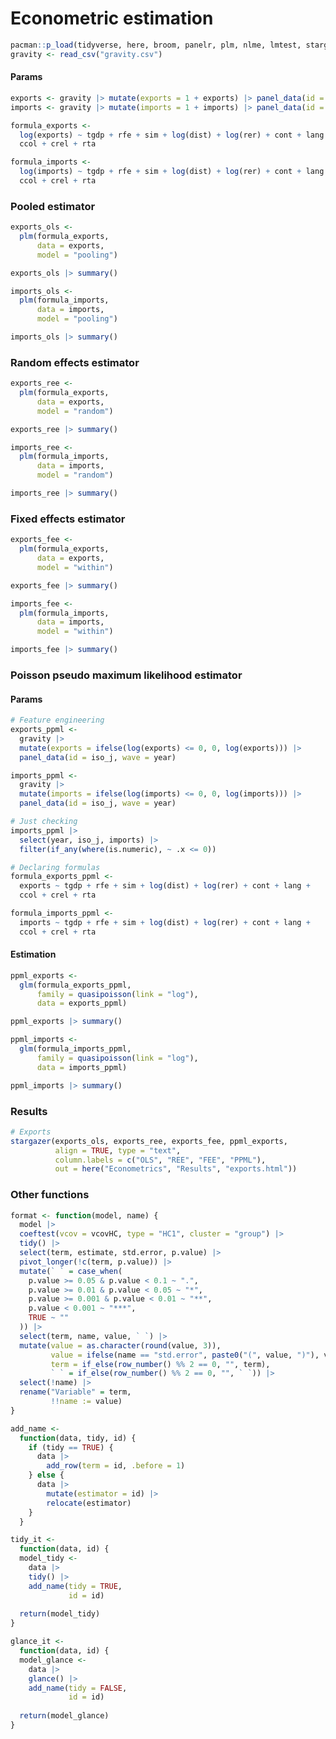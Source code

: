 # Econometric estimation

```r
pacman::p_load(tidyverse, here, broom, panelr, plm, nlme, lmtest, stargazer)
gravity <- read_csv("gravity.csv")
```

#### Params

```r
exports <- gravity |> mutate(exports = 1 + exports) |> panel_data(id = iso_j, wave = year)
imports <- gravity |> mutate(imports = 1 + imports) |> panel_data(id = iso_j, wave = year)
```

```r
formula_exports <- 
  log(exports) ~ tgdp + rfe + sim + log(dist) + log(rer) + cont + lang + 
  ccol + crel + rta

formula_imports <- 
  log(imports) ~ tgdp + rfe + sim + log(dist) + log(rer) + cont + lang + 
  ccol + crel + rta
```

### Pooled estimator

```r
exports_ols <- 
  plm(formula_exports,
      data = exports,
      model = "pooling")

exports_ols |> summary()
```

```r
imports_ols <- 
  plm(formula_imports,
      data = imports,
      model = "pooling")

imports_ols |> summary()
```

### Random effects estimator

```r
exports_ree <- 
  plm(formula_exports,
      data = exports,
      model = "random")

exports_ree |> summary()
```

```r
imports_ree <- 
  plm(formula_imports,
      data = imports,
      model = "random")

imports_ree |> summary()
```

### Fixed effects estimator

```r
exports_fee <- 
  plm(formula_exports,
      data = exports,
      model = "within")

exports_fee |> summary()
```

```r
imports_fee <- 
  plm(formula_imports,
      data = imports,
      model = "within")

imports_fee |> summary()
```

### Poisson pseudo maximum likelihood estimator

#### Params

```r
# Feature engineering
exports_ppml <- 
  gravity |> 
  mutate(exports = ifelse(log(exports) <= 0, 0, log(exports))) |> 
  panel_data(id = iso_j, wave = year)

imports_ppml <- 
  gravity |> 
  mutate(imports = ifelse(log(imports) <= 0, 0, log(imports))) |> 
  panel_data(id = iso_j, wave = year)
```

```r
# Just checking 
imports_ppml |> 
  select(year, iso_j, imports) |> 
  filter(if_any(where(is.numeric), ~ .x <= 0))
```

```r
# Declaring formulas
formula_exports_ppml <- 
  exports ~ tgdp + rfe + sim + log(dist) + log(rer) + cont + lang + 
  ccol + crel + rta

formula_imports_ppml <- 
  imports ~ tgdp + rfe + sim + log(dist) + log(rer) + cont + lang + 
  ccol + crel + rta
```

#### Estimation

```r
ppml_exports <- 
  glm(formula_exports_ppml,
      family = quasipoisson(link = "log"),
      data = exports_ppml)

ppml_exports |> summary()
```

```r
ppml_imports <- 
  glm(formula_imports_ppml,
      family = quasipoisson(link = "log"),
      data = imports_ppml)

ppml_imports |> summary()
```

### Results

```r
# Exports
stargazer(exports_ols, exports_ree, exports_fee, ppml_exports,
          align = TRUE, type = "text",
          column.labels = c("OLS", "REE", "FEE", "PPML"),
          out = here("Econometrics", "Results", "exports.html"))
```

### Other functions

```r
format <- function(model, name) {
  model |> 
  coeftest(vcov = vcovHC, type = "HC1", cluster = "group") |> 
  tidy() |> 
  select(term, estimate, std.error, p.value) |> 
  pivot_longer(!c(term, p.value)) |> 
  mutate(` ` = case_when(
    p.value >= 0.05 & p.value < 0.1 ~ ".",
    p.value >= 0.01 & p.value < 0.05 ~ "*",
    p.value >= 0.001 & p.value < 0.01 ~ "**",
    p.value < 0.001 ~ "***",
    TRUE ~ ""
  )) |> 
  select(term, name, value, ` `) |> 
  mutate(value = as.character(round(value, 3)),
         value = ifelse(name == "std.error", paste0("(", value, ")"), value),
         term = if_else(row_number() %% 2 == 0, "", term),
         ` ` = if_else(row_number() %% 2 == 0, "", ` `)) |> 
  select(!name) |> 
  rename("Variable" = term,
         !!name := value)
}
```

```r
add_name <- 
  function(data, tidy, id) {
    if (tidy == TRUE) {
      data |> 
        add_row(term = id, .before = 1)
    } else {
      data |> 
        mutate(estimator = id) |> 
        relocate(estimator)
    }
  }

tidy_it <- 
  function(data, id) {
  model_tidy <- 
    data |> 
    tidy() |> 
    add_name(tidy = TRUE, 
             id = id)
  
  return(model_tidy)
}

glance_it <- 
  function(data, id) {
  model_glance <- 
    data |> 
    glance() |> 
    add_name(tidy = FALSE, 
             id = id)
  
  return(model_glance)
}
```
